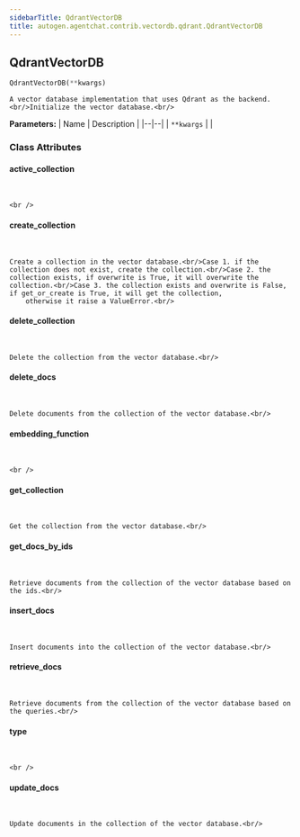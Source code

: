 ```yaml
---
sidebarTitle: QdrantVectorDB
title: autogen.agentchat.contrib.vectordb.qdrant.QdrantVectorDB
---
```

<h2 id="autogen.agentchat.contrib.vectordb.qdrant.QdrantVectorDB" class="doc doc-heading">
    <code class="doc-symbol doc-symbol-heading doc-symbol-class"></code>
    <span class="doc doc-object-name doc-class-name">QdrantVectorDB</span>
</h2>

```python
QdrantVectorDB(**kwargs)
```

    A vector database implementation that uses Qdrant as the backend.<br/>Initialize the vector database.<br/>

<b>Parameters:</b>
| Name | Description |
|--|--|
| `**kwargs` |  |

### Class Attributes

<code class="doc-symbol doc-symbol-heading doc-symbol-attribute"></code>
#### active_collection
<br />

    <br />

<code class="doc-symbol doc-symbol-heading doc-symbol-attribute"></code>
#### create_collection
<br />

    Create a collection in the vector database.<br/>Case 1. if the collection does not exist, create the collection.<br/>Case 2. the collection exists, if overwrite is True, it will overwrite the collection.<br/>Case 3. the collection exists and overwrite is False, if get_or_create is True, it will get the collection,
        otherwise it raise a ValueError.<br/>

<code class="doc-symbol doc-symbol-heading doc-symbol-attribute"></code>
#### delete_collection
<br />

    Delete the collection from the vector database.<br/>

<code class="doc-symbol doc-symbol-heading doc-symbol-attribute"></code>
#### delete_docs
<br />

    Delete documents from the collection of the vector database.<br/>

<code class="doc-symbol doc-symbol-heading doc-symbol-attribute"></code>
#### embedding_function
<br />

    <br />

<code class="doc-symbol doc-symbol-heading doc-symbol-attribute"></code>
#### get_collection
<br />

    Get the collection from the vector database.<br/>

<code class="doc-symbol doc-symbol-heading doc-symbol-attribute"></code>
#### get_docs_by_ids
<br />

    Retrieve documents from the collection of the vector database based on the ids.<br/>

<code class="doc-symbol doc-symbol-heading doc-symbol-attribute"></code>
#### insert_docs
<br />

    Insert documents into the collection of the vector database.<br/>

<code class="doc-symbol doc-symbol-heading doc-symbol-attribute"></code>
#### retrieve_docs
<br />

    Retrieve documents from the collection of the vector database based on the queries.<br/>

<code class="doc-symbol doc-symbol-heading doc-symbol-attribute"></code>
#### type
<br />

    <br />

<code class="doc-symbol doc-symbol-heading doc-symbol-attribute"></code>
#### update_docs
<br />

    Update documents in the collection of the vector database.<br/>